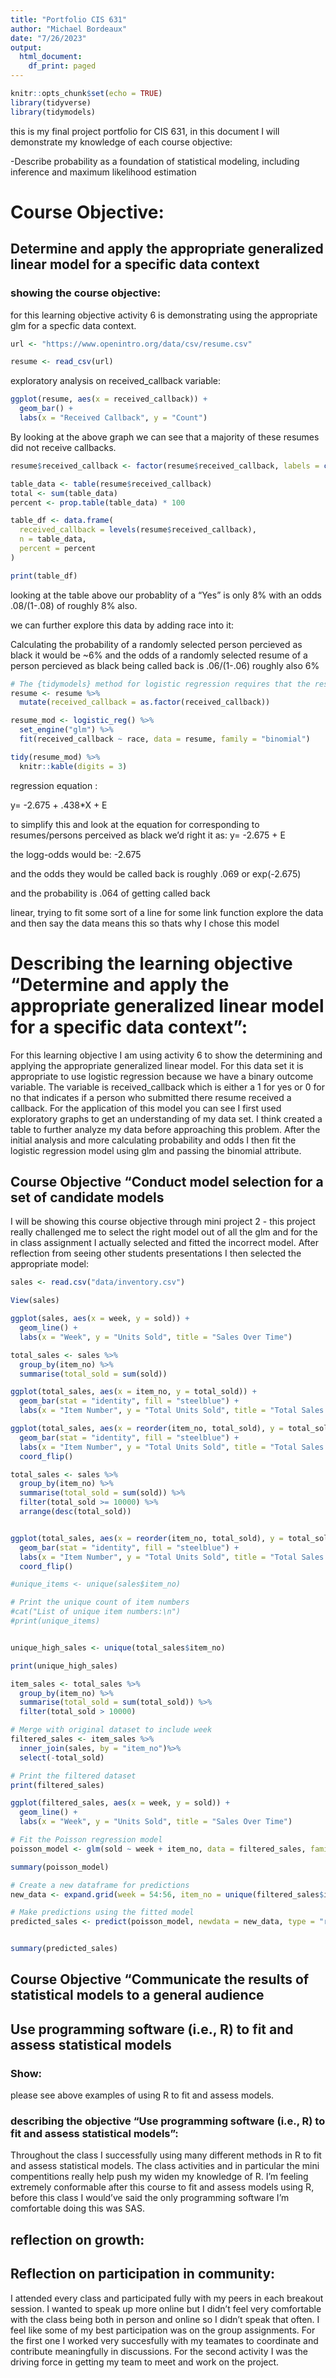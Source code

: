 ```yaml
---
title: "Portfolio CIS 631"
author: "Michael Bordeaux"
date: "7/26/2023"
output:
  html_document:
    df_print: paged
---
```


```r
knitr::opts_chunk$set(echo = TRUE)
library(tidyverse)
library(tidymodels)
```


this is my final project portfolio for CIS 631, in this document I will demonstrate my knowledge of each course objective:



-Describe probability as a foundation of statistical modeling, including inference and maximum likelihood estimation

# Course Objective:

## Determine and apply the appropriate generalized linear model for a specific data context

### showing the course objective:

for this learning objective activity 6 is demonstrating using the appropriate glm for a specfic data context.
```r


url <- "https://www.openintro.org/data/csv/resume.csv"

resume <- read_csv(url)


```
exploratory analysis on received_callback variable:
```r
ggplot(resume, aes(x = received_callback)) +
  geom_bar() +
  labs(x = "Received Callback", y = "Count")


```


By looking at the above graph we can see that a majority of these resumes did not receive callbacks.

```r

resume$received_callback <- factor(resume$received_callback, labels = c("No", "Yes"))

table_data <- table(resume$received_callback)
total <- sum(table_data)
percent <- prop.table(table_data) * 100

table_df <- data.frame(
  received_callback = levels(resume$received_callback),
  n = table_data,
  percent = percent
)

print(table_df)

```

looking at the table above our probablity of a "Yes" is only 8% with an odds .08/(1-.08) of roughly 8% also.

we can further explore this data by adding race into it:

Calculating the probability of a randomly selected person percieved as black it would be ~6% and the odds of a randomly selected resume of a person percieved as black being
called back is .06/(1-.06) roughly also 6%
```r
# The {tidymodels} method for logistic regression requires that the response be a factor variable
resume <- resume %>% 
  mutate(received_callback = as.factor(received_callback))

resume_mod <- logistic_reg() %>%
  set_engine("glm") %>%
  fit(received_callback ~ race, data = resume, family = "binomial")

tidy(resume_mod) %>% 
  knitr::kable(digits = 3)
```

regression equation :

y= -2.675 + .438*X + E

to simplify this and look at the equation for corresponding to resumes/persons perceived as black we'd right it as:
y= -2.675 + E

the logg-odds would be: -2.675

and the odds they would be called back is 
roughly .069 or exp(-2.675)

and the probability is .064 of getting called back

linear, trying to fit some sort of a line for some link function 
explore the data and then say the data means this so thats why I chose this model



# Describing the learning objective "Determine and apply the appropriate generalized linear model for a specific data context":

For this learning objective I am using activity 6 to show the determining and applying the appropriate generalized linear model. For this data set it is appropriate to use logistic regression because we have a binary outcome variable. The variable is received_callback which is either a 1 for yes or 0 for no that indicates if a person who submitted there resume received a callback. For the application of this model you can see I first used exploratory graphs to get an understanding of my data set. I think created a table to further analyze my data before approaching this problem. After the initial analysis and more calculating probability and odds I then fit the logistic regression model using glm and passing the binomial attribute. 



## Course Objective "Conduct model selection for a set of candidate models

I will be showing this course objective through mini project 2 - this project really challenged me to select the right model out of all the glm and for the in class assignment I actually selected and fitted the incorrect model. After reflection from seeing other students presentations I then selected the appropriate model:

```r
sales <- read.csv("data/inventory.csv")

View(sales)
```

```r
ggplot(sales, aes(x = week, y = sold)) +
  geom_line() +
  labs(x = "Week", y = "Units Sold", title = "Sales Over Time")
```

```r
total_sales <- sales %>% 
  group_by(item_no) %>% 
  summarise(total_sold = sum(sold))

ggplot(total_sales, aes(x = item_no, y = total_sold)) +
  geom_bar(stat = "identity", fill = "steelblue") +
  labs(x = "Item Number", y = "Total Units Sold", title = "Total Sales per Item")
```
```r
ggplot(total_sales, aes(x = reorder(item_no, total_sold), y = total_sold)) +
  geom_bar(stat = "identity", fill = "steelblue") +
  labs(x = "Item Number", y = "Total Units Sold", title = "Total Sales per Item (Largest to Smallest)") +
  coord_flip()
```
```r
total_sales <- sales %>% 
  group_by(item_no) %>% 
  summarise(total_sold = sum(sold)) %>%
  filter(total_sold >= 10000) %>% 
  arrange(desc(total_sold)) 


ggplot(total_sales, aes(x = reorder(item_no, total_sold), y = total_sold)) +
  geom_bar(stat = "identity", fill = "steelblue") +
  labs(x = "Item Number", y = "Total Units Sold", title = "Total Sales per Item (Largest to Smallest)") +
  coord_flip() 
```


```r
#unique_items <- unique(sales$item_no)

# Print the unique count of item numbers
#cat("List of unique item numbers:\n")
#print(unique_items)


unique_high_sales <- unique(total_sales$item_no)

print(unique_high_sales)
```

```r
item_sales <- total_sales %>%
  group_by(item_no) %>%
  summarise(total_sold = sum(total_sold)) %>%
  filter(total_sold > 10000)

# Merge with original dataset to include week
filtered_sales <- item_sales %>%
  inner_join(sales, by = "item_no")%>%
  select(-total_sold)

# Print the filtered dataset
print(filtered_sales)
```
```r
ggplot(filtered_sales, aes(x = week, y = sold)) +
  geom_line() +
  labs(x = "Week", y = "Units Sold", title = "Sales Over Time")
```
```r


# Fit the Poisson regression model
poisson_model <- glm(sold ~ week + item_no, data = filtered_sales, family = "poisson")

summary(poisson_model)

```
```r
# Create a new dataframe for predictions
new_data <- expand.grid(week = 54:56, item_no = unique(filtered_sales$item_no))

# Make predictions using the fitted model
predicted_sales <- predict(poisson_model, newdata = new_data, type = "response")


summary(predicted_sales)


```


## Course Objective "Communicate the results of statistical models to a general audience 



## Use programming software (i.e., R) to fit and assess statistical models

### Show:

please see above examples of using R to fit and assess models.

### describing the objective "Use programming software (i.e., R) to fit and assess statistical models":

Throughout the class I successfully using many different methods in R to fit and assess statistical models. The class activities and in particular the mini compentitions really help push my widen my knowledge of R. I'm feeling extremely conformable after this course to fit and assess models using R, before this class I would've said the only programming software I'm comfortable doing this was SAS.





## reflection on growth:




## Reflection on participation in community:

I attended every class and participated fully with my peers in each breakout session. I wanted to speak up more online but I didn't feel very comfortable with the class being both in person and online so I didn't speak that often. I feel like some of my best participation was on the group assignments. For the first one I worked very succesfully with my teamates to coordinate and contribute meaningfully in discussions. For the second activity I was the driving force in getting my team to meet and work on the project.

